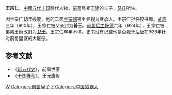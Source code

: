 '''王宗仁'''，[[中國|中國]][[五代十国|五代十国]]時代人物，[[前蜀|前蜀]]高祖[[王建_(前蜀)|王建]]的长子，[[马氏|马氏]]所生。

因王宗仁幼年残废，他的二弟[[王宗懿|王宗懿]]被王建视为继承人。王宗仁担任校书郎。[[武成_(前蜀)|武成]]三年（910年），王宗仁被父亲封为'''普王'''。[[前蜀后主|前蜀后主]][[乾德_(前蜀)|乾德]]六年（924年），王宗仁被弟弟王衍改封为'''卫王'''。王宗仁卒年不详。史书没有记载他是否死于[[后唐|后唐]]在926年针对前蜀皇室的大屠杀。 
 
==参考文献==

*《[[新五代史|新五代史]]》，前蜀世家
*《[[十国春秋|十国春秋]]》，王元膺传
 
[[Category:五代十国皇族|W]] 
[[Category:前蜀皇子|Category:前蜀皇子]]
[[Category:王姓|Z]]
[[Category:中国残疾人|Category:中国残疾人]]